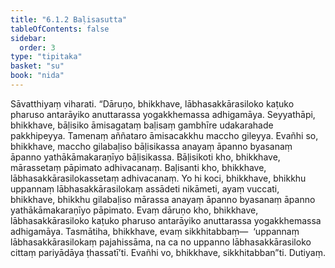 ```yaml
---
title: "6.1.2 Baḷisasutta"
tableOfContents: false
sidebar:
  order: 3
type: "tipitaka"
basket: "su"
book: "nida"
---
```



<DynamicBreadcrumb />

<Division number="158" book="nida" bookNo="12" page="424">

<Paragraph number="1023" book="nida">
Sāvatthiyaṃ viharati. “Dāruṇo, bhikkhave, lābhasakkārasiloko kaṭuko pharuso antarāyiko anuttarassa yogakkhemassa adhigamāya. Seyyathāpi, bhikkhave, bāḷisiko āmisagataṃ baḷisaṃ gambhīre udakarahade pakkhipeyya. Tamenaṃ aññataro āmisacakkhu maccho gileyya. Evañhi so, bhikkhave, maccho gilabaḷiso bāḷisikassa anayaṃ āpanno byasanaṃ āpanno yathākāmakaraṇīyo bāḷisikassa.
</Paragraph>

<Paragraph number="1024" book="nida">
Bāḷisikoti kho, bhikkhave, mārassetaṃ pāpimato adhivacanaṃ. Baḷisanti kho, bhikkhave, lābhasakkārasilokassetaṃ adhivacanaṃ. Yo hi koci, bhikkhave, bhikkhu uppannaṃ lābhasakkārasilokaṃ assādeti nikāmeti, ayaṃ vuccati, bhikkhave, bhikkhu gilabaḷiso mārassa anayaṃ āpanno byasanaṃ āpanno yathākāmakaraṇīyo pāpimato. Evaṃ dāruṇo kho, bhikkhave, lābhasakkārasiloko kaṭuko pharuso antarāyiko anuttarassa yogakkhemassa adhigamāya. Tasmātiha, bhikkhave, evaṃ sikkhitabbaṃ—  ‘uppannaṃ lābhasakkārasilokaṃ pajahissāma, na ca no uppanno lābhasakkārasiloko cittaṃ pariyādāya ṭhassatī’ti. Evañhi vo, bhikkhave, sikkhitabban”ti.

</Paragraph>
</Division>

<Paragraph number="1025" type="center" book="nida">
Dutiyaṃ.
</Paragraph>